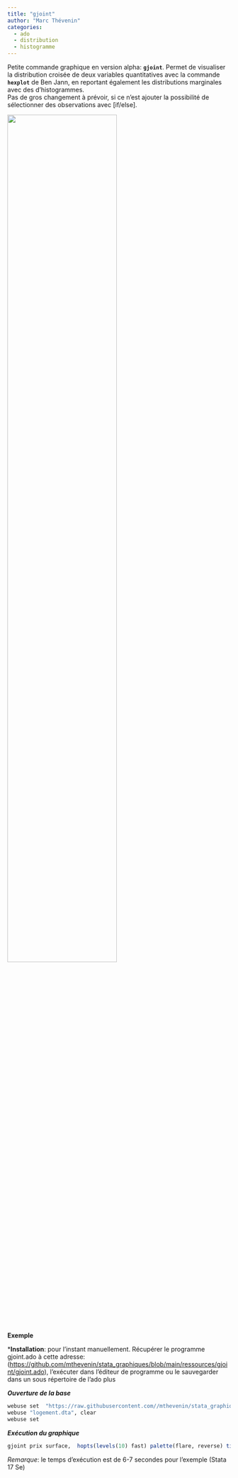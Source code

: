 ---
title: "gjoint"
author: "Marc Thévenin"
categories:
  - ado
  - distribution
  - histogramme
---

Petite commande graphique en version alpha: **`gjoint`**. Permet de visualiser la distribution croisée de deux variables quantitatives avec la commande **`hexplot`** de Ben Jann, en reportant également les distributions marginales avec des d'histogrammes.  
Pas de gros changement à prévoir, si ce n'est ajouter la possibilité de sélectionner des observations avec [if/else].  

![](g1.png){width=70%}

**Exemple**

***Installation**: pour l'instant manuellement. Récupérer le programme gjoint.ado à cette adresse: (<https://github.com/mthevenin/stata_graphiques/blob/main/ressources/gjoint/gjoint.ado>), l'exécuter dans l'éditeur de programme ou le sauvegarder dans un sous répertoire de l'ado plus

***Ouverture de la base***

```{r eval=FALSE}
webuse set  "https://raw.githubusercontent.com//mthevenin/stata_graphiques/master/ressources/gjoint"
webuse "logement.dta", clear
webuse set
```

***Exécution du graphique***

```{r eval=FALSE}
gjoint prix surface,  hopts(levels(10) fast) palette(flare, reverse) title("gjoint alpha")
```


*Remarque*: le temps d'exécution est de 6-7 secondes pour l'exemple (Stata 17 Se)





